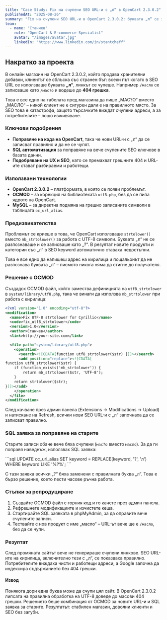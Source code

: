 ```yaml
---
title: "Case Study: Fix на счупени SEO URL-и с „л“ в OpenCart 2.3.0.2"
publishedAt: "2025-08-26"
summary: "Fix на счупени SEO URL-и в OpenCart 2.3.0.2: буквата „л“ се записваше като „?“ и водеше до 404 грешки – решено с OCMOD и SQL, без плъгини."
team:
  - name: "Станчев"
    role: "OpenCart & E-commerce Specialist"
    avatar: "/images/avatar.jpg"
    linkedIn: "https://www.linkedin.com/in/stantcheff"
---
```


<section>
  <h2>Накратко за проекта</h2>

  <p>
    В онлайн магазин на OpenCart 2.3.0.2, който продава хранителни добавки, клиентът се сблъска със странен бъг: всеки път когато в SEO URL се използваше буквата <strong>„л“</strong>, линкът се чупеше. Например <code>/масло</code> се записваше като <code>/мас?о</code> и водеше до <strong>404 грешка</strong>. 
  </p>

  <p>
    Това е все едно на табелата пред магазина да пише „МАС?О“ вместо „МАСЛО“ – никой клиент не е сигурен дали е на правилното място. За SEO това е катастрофа, защото търсачките виждат счупени адреси, а за потребителите – лошо изживяване.
  </p>

  <h3>Ключови подобрения</h3>

  <ul>
    <li>
      <strong>Поправяне на кода на OpenCart</strong>, така че нови URL-и с „л“ да се записват правилно и да не се чупят.
    </li>
    <li>
      <strong>SQL автоматизация</strong> за поправяне на вече счупените SEO ключове в базата данни.
    </li>
    <li>
      <strong>Подобряване на UX и SEO</strong>, като се премахват грешните 404 и URL-ите стават разбираеми и работещи.
    </li>
  </ul>

  <h3>Използвани технологии</h3>

  <ul>
    <li><strong>OpenCart 2.3.0.2</strong> – платформата, в която се появи проблемът.</li>
    <li><strong>OCMOD</strong> – за корекция на библиотеката <code>utf8.php</code>, без да се пипа ядрото на OpenCart.</li>
    <li><strong>MySQL</strong> – за директна подмяна на грешно записаните символи в таблицата <code>oc_url_alias</code>.</li>
  </ul>

  <h3>Предизвикателства</h3>

  <p>
    Проблемът се криеше в това, че OpenCart използваше <code>strtolower()</code> вместо <code>mb_strtolower()</code> за работа с UTF-8 символи. Буквата „л“ не се разпознаваше и се записваше като „?“. В резултат новите продукти и категории със „л“ в SEO keyword автоматично ставаха недостъпни.
  </p>

  <p>
    Това е все едно да напишеш адрес на кирилица и пощальонът да не разпознава буквата „л“ – писмото никога няма да стигне до получателя.
  </p>

  <h3>Решение с OCMOD</h3>

  <p>
    Създадох OCMOD файл, който замества дефиницията на <code>utf8_strtolower</code> в <code>system/library/utf8.php</code>, така че винаги да използва <code>mb_strtolower</code> при работа с кирилица:
  </p>
</section>

```xml
<?xml version="1.0" encoding="utf-8"?>
<modification>
  <name>Fix UTF-8 strtolower for Cyrillic</name>
  <code>fix_utf8_strtolower</code>
  <version>1.0</version>
  <author>Станчев</author>
  <link>http://your-site.com</link>

  <file path="system/library/utf8.php">
    <operation>
      <search><![CDATA[function utf8_strtolower($str) {]]></search>
      <add position="replace"><![CDATA[
function utf8_strtolower($str) {
    if (function_exists('mb_strtolower')) {
        return mb_strtolower($str, 'UTF-8');
    }
    return strtolower($str);
}]]></add>
    </operation>
  </file>
</modification>
```
<section> 
<p> След качване през админ панела (Extensions → Modifications → Upload) и натискане на Refresh, всички нови SEO URL-и с „л“ започнаха да се записват правилно. </p> 
<h3>SQL заявка за поправяне на старите</h3> 
<p> Старите записи обаче вече бяха счупени (<code>мас?о</code> вместо <code>масло</code>). За да ги поправя наведнъж, използвах SQL заявка: </p> 
</section>
```sql
UPDATE oc_url_alias
SET keyword = REPLACE(keyword, '?', 'л')
WHERE keyword LIKE '%?%';
```
<section> <p> С тази заявка всички „?“ бяха заменени с правилната буква „л“. Това е бързо решение, което пести часове ръчна работа. </p> <h3>Стъпки за репродуциране</h3> <ol> <li>Създайте OCMOD файл с горния код и го качете през админ панела.</li> <li>Рефрешнете модификациите и изчистете кеша.</li> <li>Стартирайте SQL заявката в phpMyAdmin, за да оправите вече счупените записи.</li> <li>Тествайте с нов продукт с име „масло“ – URL-ът вече ще е <code>/масло</code>, без да се чупи.</li> </ol> <h3>Резултат</h3> <p> След промяната сайтът вече не генерираше счупени линкове. SEO URL-ите на кирилица, включително тези с „л“, се показваха правилно. Потребителите виждаха чисти и работещи адреси, а Google започна да индексира съдържанието без 404 грешки. </p> <h4>Извод</h4> <p> Понякога дори една буква може да счупи цял сайт. В OpenCart 2.3.0.2 липсата на правилна обработка на UTF-8 доведе до масови 404 грешки. Решението беше комбинация от OCMOD за новите URL-и и SQL заявка за старите. Резултатът: стабилен магазин, доволни клиенти и SEO без загуби. </p> </section>
